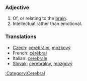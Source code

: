 ===Adjective===

#Of, or relating to the [[brain]].
#Intellectual rather than emotional.

=== Translations ===

*[[Czech]]: [[cerebrální]], [[mozkový]]
*French: [[cérébral]]
*Italian: [[cerebrale]]
*[[Slovak]]: [[cerebrálny]], [[mozgový]]

[[:Category:Cerebral]]